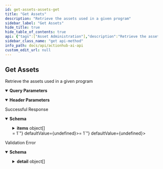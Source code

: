 ```yaml
---
id: get-assets-assets-get
title: "Get Assets"
description: "Retrieve the assets used in a given program"
sidebar_label: "Get Assets"
hide_title: true
hide_table_of_contents: true
api: {"tags":["Asset Administration"],"description":"Retrieve the assets used in a given program","operationId":"get_assets_assets_get","parameters":[{"description":"\n        Term will be searched for in any field \n        ","required":false,"schema":{"title":"Search","type":"string","description":"\n        Term will be searched for in any field \n        ","default":""},"name":"search","in":"query"},{"required":false,"schema":{"title":"Page","minimum":1,"type":"integer","default":1},"name":"page","in":"query"},{"required":false,"schema":{"title":"Size","maximum":100,"minimum":1,"type":"integer","default":50},"name":"size","in":"query"},{"required":true,"schema":{"title":"Program-Id","type":"string"},"name":"program-id","in":"header"}],"responses":{"200":{"description":"Successful Response","content":{"application/json":{"schema":{"title":"Page[Asset]","required":["items","total","page","size"],"type":"object","properties":{"items":{"title":"Items","type":"array","items":{"title":"Asset","required":["asset_id"],"type":"object","properties":{"asset_id":{"title":"Asset Id","maxLength":64,"type":"string"},"asset_name":{"title":"Asset Name","maxLength":124,"type":"string"},"labels":{"title":"Labels","type":"array","items":{}}}}},"total":{"title":"Total","minimum":0,"type":"integer"},"page":{"title":"Page","minimum":1,"type":"integer"},"size":{"title":"Size","minimum":1,"type":"integer"}}}}}},"422":{"description":"Validation Error","content":{"application/json":{"schema":{"title":"HTTPValidationError","type":"object","properties":{"detail":{"title":"Detail","type":"array","items":{"title":"ValidationError","required":["loc","msg","type"],"type":"object","properties":{"loc":{"title":"Location","type":"array","items":{"anyOf":[{"type":"string"},{"type":"integer"}]}},"msg":{"title":"Message","type":"string"},"type":{"title":"Error Type","type":"string"}}}}}}}}}},"security":[{"APIKeyHeader":[]}],"method":"get","path":"/assets","securitySchemes":{"APIKeyHeader":{"type":"apiKey","in":"header","name":"access_token"}},"info":{"title":"ActionHub.ai API","description":"\n# Introduction\n_Improve user engagement with real-time \"Next Best Action\" recommendations using ActionHub.ai from Lifecycle Science._\nActionHub delivers consumer action recommendations,\nmessage orchestration, and content personalization in a variety of \nmarketing and product development use cases. ActionHub uses\nanonymized event logging to optimize category and asset recommendations for any\nuser based on their own engagement history.\nThe ActionHub API provides authenticated systems with program owners access to \nthe real-time retention and engagement engine built by Lifecycle Science. \n\nOnly two API call integrations are needed to get started:\n\n1. `[POST] /events` for logging user engagement events\n1. `[GET] /users/<user_id>/actions` to retrieve user recommended actions.\n\n\nAll of the other API resources available in the ActionHub system provide optional configuration and optimization features.\nAn API Key and Program ID are necessary to access the API. Contact Lifecycle Science support to obtain.\n","termsOfService":"https://docs.actionhub.ai/terms/","contact":{"name":"Darryl Kanouse","url":"https://lifecyclescience.com/","email":"darryl@lifecyclescience.com"},"license":{"name":"Contact Lifecycle Science","url":"https://lifecyclescience.com/"},"version":"0.0.2"},"postman":{"name":"Get Assets","description":{"content":"Retrieve the assets used in a given program","type":"text/plain"},"url":{"path":["assets"],"host":["{{baseUrl}}"],"query":[{"disabled":false,"description":{"content":"\n        Term will be searched for in any field \n        ","type":"text/plain"},"key":"search","value":""},{"disabled":false,"key":"page","value":""},{"disabled":false,"key":"size","value":""}],"variable":[]},"header":[{"disabled":false,"description":{"content":"(Required) ","type":"text/plain"},"key":"program-id","value":""},{"key":"Accept","value":"application/json"}],"method":"GET","auth":{"type":"apikey","apikey":[{"type":"any","value":"access_token","key":"key"},{"type":"any","value":"<API Key>","key":"value"},{"type":"any","value":"header","key":"in"}]}}}
sidebar_class_name: "get api-method"
info_path: docs/api/actionhub-ai-api
custom_edit_url: null
---
```



## Get Assets



Retrieve the assets used in a given program

<details style={{"marginBottom":"1rem"}} data-collapsed={false} open={true}><summary style={{}}><strong>Query Parameters</strong></summary><div><ul><ParamsItem className={"paramsItem"} param={{"description":"\n        Term will be searched for in any field \n        ","required":false,"schema":{"title":"Search","type":"string","description":"\n        Term will be searched for in any field \n        ","default":""},"name":"search","in":"query"}}></ParamsItem><ParamsItem className={"paramsItem"} param={{"required":false,"schema":{"title":"Page","minimum":1,"type":"integer","default":1},"name":"page","in":"query"}}></ParamsItem><ParamsItem className={"paramsItem"} param={{"required":false,"schema":{"title":"Size","maximum":100,"minimum":1,"type":"integer","default":50},"name":"size","in":"query"}}></ParamsItem></ul></div></details><details style={{"marginBottom":"1rem"}} data-collapsed={false} open={true}><summary style={{}}><strong>Header Parameters</strong></summary><div><ul><ParamsItem className={"paramsItem"} param={{"required":true,"schema":{"title":"Program-Id","type":"string"},"name":"program-id","in":"header"}}></ParamsItem></ul></div></details><div><ApiTabs><TabItem label={"200"} value={"200"}><div>

Successful Response

</div><div><MimeTabs schemaType={"response"}><TabItem label={"application/json"} value={"application/json"}><SchemaTabs><TabItem label={"Schema"} value={"Schema"}><details style={{}} data-collapsed={false} open={true}><summary style={{"textAlign":"left"}}><strong>Schema</strong></summary><div style={{"textAlign":"left","marginLeft":"1rem"}}></div><ul style={{"marginLeft":"1rem"}}><SchemaItem collapsible={true} className={"schemaItem"}><details style={{}}><summary style={{}}><strong>items</strong><span style={{"opacity":"0.6"}}> object[]</span></summary><div style={{"marginLeft":"1rem"}}><SchemaItem collapsible={false} name={"asset_id"} required={false} deprecated={undefined} schemaDescription={undefined} schemaName={"Asset Id"} qualifierMessage={"**Possible values:** `<= 64 characters`"} defaultValue={undefined}></SchemaItem><SchemaItem collapsible={false} name={"asset_name"} required={false} deprecated={undefined} schemaDescription={undefined} schemaName={"Asset Name"} qualifierMessage={"**Possible values:** `<= 124 characters`"} defaultValue={undefined}></SchemaItem><SchemaItem collapsible={false} name={"labels"} required={false} deprecated={undefined} schemaDescription={undefined} schemaName={"undefined[]"} qualifierMessage={undefined} defaultValue={undefined}></SchemaItem></div></details></SchemaItem><SchemaItem collapsible={false} name={"total"} required={false} deprecated={undefined} schemaDescription={undefined} schemaName={"Total"} qualifierMessage={undefined} defaultValue={undefined}></SchemaItem><SchemaItem collapsible={false} name={"page"} required={false} deprecated={undefined} schemaDescription={undefined} schemaName={"Page"} qualifierMessage={"**Possible values:** `>= 1`"} defaultValue={undefined}></SchemaItem><SchemaItem collapsible={false} name={"size"} required={false} deprecated={undefined} schemaDescription={undefined} schemaName={"Size"} qualifierMessage={"**Possible values:** `>= 1`"} defaultValue={undefined}></SchemaItem></ul></details></TabItem><TabItem label={"Example (from schema)"} value={"Example (from schema)"}><ResponseSamples responseExample={"{\n  \"items\": [\n    {\n      \"asset_id\": \"string\",\n      \"asset_name\": \"string\",\n      \"labels\": [\n        null\n      ]\n    }\n  ],\n  \"total\": 0,\n  \"page\": 0,\n  \"size\": 0\n}"} language={"json"}></ResponseSamples></TabItem></SchemaTabs></TabItem></MimeTabs></div></TabItem><TabItem label={"422"} value={"422"}><div>

Validation Error

</div><div><MimeTabs schemaType={"response"}><TabItem label={"application/json"} value={"application/json"}><SchemaTabs><TabItem label={"Schema"} value={"Schema"}><details style={{}} data-collapsed={false} open={true}><summary style={{"textAlign":"left"}}><strong>Schema</strong></summary><div style={{"textAlign":"left","marginLeft":"1rem"}}></div><ul style={{"marginLeft":"1rem"}}><SchemaItem collapsible={true} className={"schemaItem"}><details style={{}}><summary style={{}}><strong>detail</strong><span style={{"opacity":"0.6"}}> object[]</span></summary><div style={{"marginLeft":"1rem"}}><SchemaItem collapsible={true} className={"schemaItem"}><details style={{}}><summary style={{}}><strong>loc</strong><span style={{"opacity":"0.6"}}> object[]</span></summary><div style={{"marginLeft":"1rem"}}><div><div><span className={"badge badge--info"}>anyOf</span><SchemaTabs><TabItem label={"MOD1"} value={"0-item-properties"}><li><div><strong>string</strong></div></li></TabItem><TabItem label={"MOD2"} value={"1-item-properties"}><li><div><strong>integer</strong></div></li></TabItem></SchemaTabs></div></div></div></details></SchemaItem><SchemaItem collapsible={false} name={"msg"} required={false} deprecated={undefined} schemaDescription={undefined} schemaName={"Message"} qualifierMessage={undefined} defaultValue={undefined}></SchemaItem><SchemaItem collapsible={false} name={"type"} required={false} deprecated={undefined} schemaDescription={undefined} schemaName={"Error Type"} qualifierMessage={undefined} defaultValue={undefined}></SchemaItem></div></details></SchemaItem></ul></details></TabItem><TabItem label={"Example (from schema)"} value={"Example (from schema)"}><ResponseSamples responseExample={"{\n  \"detail\": [\n    {\n      \"loc\": [\n        \"string\",\n        0\n      ],\n      \"msg\": \"string\",\n      \"type\": \"string\"\n    }\n  ]\n}"} language={"json"}></ResponseSamples></TabItem></SchemaTabs></TabItem></MimeTabs></div></TabItem></ApiTabs></div>
      
